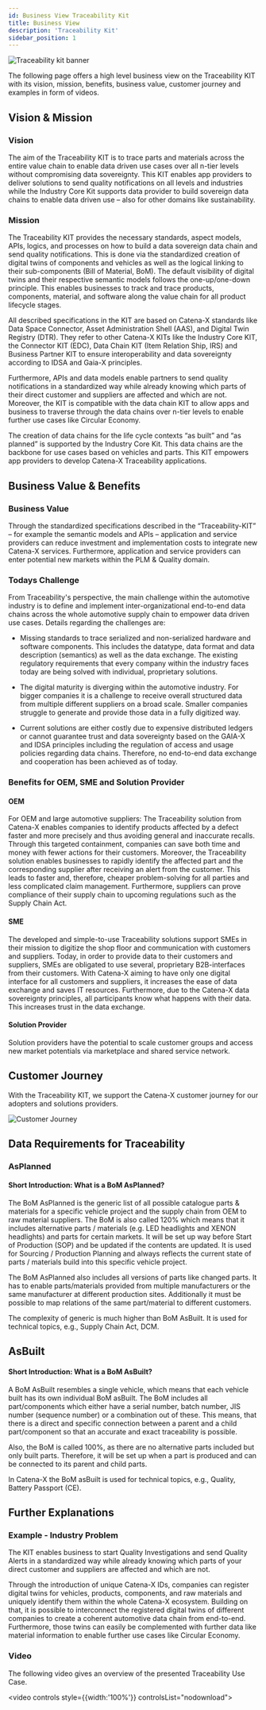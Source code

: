 ```yaml
---
id: Business View Traceability Kit
title: Business View
description: 'Traceability Kit'
sidebar_position: 1
---
```



![Traceability kit banner](@site/static/img/doc-traceability_header-minified.png)
<!--
Business View of the Kit.
-->

The following page offers a high level business view on the Traceability KIT with its vision, mission, benefits, business value, customer journey and examples in form of videos.

<!-- !Mandatory! -->
## Vision & Mission

### Vision

The aim of the Traceability KIT is to trace parts and materials across the entire value chain to enable data driven use cases over all n-tier levels without compromising data sovereignty. This KIT enables app providers to deliver solutions to send quality notifications on all levels and industries while the Industry Core Kit supports data provider to build sovereign data chains to enable data driven use – also for other domains like sustainability.

### Mission

The Traceability KIT provides the necessary standards, aspect models, APIs, logics, and processes on how to build a data sovereign data chain and send quality notifications. This is done via the standardized creation of digital twins of components and vehicles as well as the logical linking to their sub-components (Bill of Material, BoM). The default visibility of digital twins and their respective semantic models follows the one-up/one-down principle. This enables businesses to track and trace products, components, material, and software along the value chain for all product lifecycle stages.

All described specifications in the KIT are based on Catena-X standards like Data Space Connector, Asset Administration Shell (AAS), and Digital Twin Registry (DTR). They refer to other Catena-X KITs like the Industry Core KIT, the Connector KIT (EDC), Data Chain KIT (Item Relation Ship, IRS) and Business Partner KIT to ensure interoperability and data sovereignty according to IDSA and Gaia-X principles.

Furthermore, APIs and data models enable partners to send quality notifications in a standardized way while already knowing which parts of their direct customer and suppliers are affected and which are not. Moreover, the KIT is compatible with the data chain KIT to allow apps and business to traverse through the data chains over n-tier levels to enable further use cases like Circular Economy.

The creation of data chains for the life cycle contexts “as built” and “as planned” is supported by the Industry Core Kit. This data chains are the backbone for use cases based on vehicles and parts. This KIT empowers app providers to develop Catena-X Traceability applications.


<!-- !Mandatory! -->
## Business Value & Benefits
### Business Value
Through the standardized specifications described in the “Traceability-KIT” – for example the semantic models and APIs – application and service providers can reduce investment and implementation costs to integrate new Catena-X services. Furthermore, application and service providers can enter potential new markets within the PLM & Quality domain.

### Todays Challenge 
From Traceability's perspective, the main challenge within the automotive industry is to define and implement inter-organizational end-to-end data chains across the whole automotive supply chain to empower data driven use cases. Details regarding the challenges are:

- Missing standards to trace serialized and non-serialized hardware and software components. This includes the datatype, data format and data description (semantics) as well as the data exchange. The existing regulatory requirements that every company within the industry faces today are being solved with individual, proprietary solutions.

- The digital maturity is diverging within the automotive industry. For bigger companies it is a challenge to receive overall structured data from multiple different suppliers on a broad scale. Smaller companies struggle to generate and provide those data in a fully digitized way.

- Current solutions are either costly due to expensive distributed ledgers or cannot guarantee trust and data sovereignty based on the GAIA-X and IDSA principles including the regulation of access and usage policies regarding data chains. Therefore, no end-to-end data exchange and cooperation has been achieved as of today.

### Benefits for OEM, SME and Solution Provider
#### OEM
For OEM and large automotive suppliers: The Traceability solution from Catena-X enables companies to identify products affected by a defect faster and more precisely and thus avoiding general and inaccurate recalls. Through this targeted containment, companies can save both time and money with fewer actions for their customers. Moreover, the Traceability solution enables businesses to rapidly identify the affected part and the corresponding supplier after receiving an alert from the customer. This leads to faster and, therefore, cheaper problem-solving for all parties and less complicated claim management. Furthermore, suppliers can prove compliance of their supply chain to upcoming regulations such as the Supply Chain Act.

#### SME
The developed and simple-to-use Traceability solutions support SMEs in their mission to digitize the shop floor and communication with customers and suppliers. Today, in order to provide data to their customers and suppliers, SMEs are obligated to use several, proprietary B2B-interfaces from their customers. With Catena-X aiming to have only one digital interface for all customers and suppliers, it increases the ease of data exchange and saves IT resources. Furthermore, due to the Catena-X data sovereignty principles, all participants know what happens with their data. This increases trust in the data exchange.

#### Solution Provider
Solution providers have the potential to scale customer groups and access new market potentials via marketplace and shared service network.

## Customer Journey

With the Traceability KIT, we support the Catena-X customer journey for our adopters and solutions providers.

![Customer Journey](assets/traceability_customer-journey.png)

<!-- ### Main Functionalities / Capabilities -->
<!-- ### Roles (Data Provider, Data Consumer, Solution Provider) -->

## Data Requirements for Traceability

<BillOfMaterials components={props.components} />

### AsPlanned

#### Short Introduction: What is a BoM AsPlanned?

The BoM AsPlanned is the generic list of all possible catalogue parts & materials for a specific vehicle project and the supply chain from OEM to raw material suppliers. The BoM is also called 120% which means that it includes alternative parts / materials (e.g. LED headlights and XENON headlights) and parts for certain markets. It will be set up way before Start of Production (SOP) and be updated if the contents are updated. It is used for Sourcing / Production Planning and always reflects the current state of parts / materials build into this specific vehicle project.

The BoM AsPlanned also includes all versions of parts like changed parts. It has to enable parts/materials provided from multiple manufacturers or the same manufacturer at different production sites. Additionally it must be possible to map relations of the same part/material to different customers.

The complexity of generic is much higher than BoM AsBuilt. It is used for technical topics, e.g., Supply Chain Act, DCM.

## AsBuilt

#### Short Introduction: What is a BoM AsBuilt?

A BoM AsBuilt resembles a single vehicle, which means that each vehicle built has its own individual BoM asBuilt. The BoM includes all part/components which either have a serial number, batch number, JIS number (sequence number) or a combination out of these. This means, that there is a direct and specific connection between a parent and a child part/component so that an accurate and exact traceability is possible.

Also, the BoM is called 100%, as there are no alternative parts included but only built parts. Therefore, it will be set up when a part is produced and can be connected to its parent and child parts.

In Catena-X the BoM asBuilt is used for technical topics, e.g., Quality, Battery Passport (CE).

<!-- Recommended -->
## Further Explanations

### Example - Industry Problem
The KIT enables business to start Quality Investigations and send Quality Alerts in a standardized way while already knowing which parts of your direct customer and suppliers are affected and which are not.

Through the introduction of unique Catena-X IDs, companies can register digital twins for vehicles, products, components, and raw materials and uniquely identify them within the whole Catena-X ecosystem. Building on that, it is possible to interconnect the registered digital twins of different companies to create a coherent automotive data chain from end-to-end. Furthermore, those twins can easily be complemented with further data like material information to enable further use cases like Circular Economy.

### Video
The following video gives an overview of the presented Traceability Use Case.

<video controls style={{width:'100%'}} controlsList="nodownload">
  <source src="https://github.com/eclipse-tractusx/eclipse-tractusx.github.io.largefiles/raw/main/traceability-kit/TRACEABILITY_VIDEO_v1.mp4"/>
</video>

<!-- Optional -->
<!-- ## Whitepaper -->

<Notice components={props.components} />

